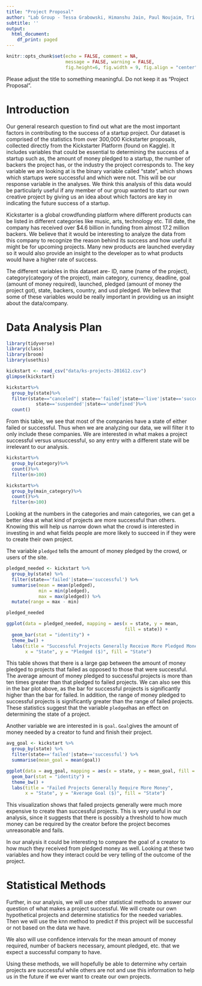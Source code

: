 ```yaml
---
title: "Project Proposal"
author: "Lab Group - Tessa Grabowski, Himanshu Jain, Paul Noujaim, Tri Truong"
subtitle: ''
output:
  html_document:
    df_print: paged
---
```


```r
knitr::opts_chunk$set(echo = FALSE, comment = NA, 
                      message = FALSE, warning = FALSE,
                      fig.height=6, fig.width = 9, fig.align = "center")
```

Please adjust the title to something meaningful. Do not keep it as 
"Project Proposal".

# Introduction

Our general research question to find out what are the most important factors
in contributing to the success of a startup project. Our dataset is comprised
of the statistics from over 300,000 Kickstarter proposals, collected directly
from the Kickstarter Platform (found on Kaggle). It includes variables that 
could be essential to determining the success of a startup such as, the amount 
of money pledged to a startup, the number of backers the project has, or the 
industry the project corresponds to. The key variable we are looking at is the 
binary variable called "state", which shows which startups were successful 
and which were not. This will be our response variable in the analyses. We think 
this analysis of this data would be particularly useful if any member of our 
group wanted to start our own creative project by giving us an idea about which 
factors are key in indicating the future success of a startup.

Kickstarter is a global crowdfunding platform where different products can be 
listed in different categories like music, arts, technology etc. Till date, 
the company has received over $4.6 billion in funding from almost 17.2 million
backers. We believe that it would be interesting to analyze the data from this 
company to recognize the reason behind its success and how useful it might be 
for upcoming projects. Many new products are launched everyday so it would also
provide an insight to the developer as to what products would have a higher 
rate of success. 

The different variables in this dataset are- ID, name (name of the project), 
category(category of the project), main category, currency, deadline, goal 
(amount of money required), launched, pledged (amount of money the project got), 
state, backers, country, and usd pledged. We believe that some of these 
variables would be really important in providing us an insight about the 
data/company. 

# Data Analysis Plan

```r
library(tidyverse)
library(class)
library(broom)
library(usethis)
```
```r
kickstart <- read_csv("data/ks-projects-201612.csv")
glimpse(kickstart)
```

```r
kickstart%>%
  group_by(state)%>%
  filter(state=="canceled"| state=='failed'|state=='live'|state=='successful'|
           state=='suspended'|state=='undefined')%>%
  count()
```
From this table, we see that most of the companies have a state of either failed
or successful. Thus when we are analyzing our data, we will filter it to only 
include these companies. We are interested in what makes a project successful
versus unsuccessful, so any entry with a different state will be irrelevant to 
our analysis.

```r
kickstart%>%
  group_by(category)%>%
  count()%>%
  filter(n>100)
```
```r
kickstart%>%
  group_by(main_category)%>%
  count()%>%
  filter(n>100)
```
Looking at the numbers in the categories and main categories, we can get a
better idea at what kind of projects are more successful than others. Knowing
this will help us narrow down what the crowd is interested in investing in and 
what fields people are more likely to succeed in if they were to create their
own project. 

The variable `pledged` tells the amount of money pledged by the crowd, or users
of the site. 

```r
pledged_needed <- kickstart %>%
  group_by(state) %>%
  filter(state=='failed'|state=='successful') %>%
  summarise(mean = mean(pledged), 
            min = min(pledged),
            max = max(pledged)) %>%
  mutate(range = max - min)

pledged_needed

ggplot(data = pledged_needed, mapping = aes(x = state, y = mean, 
                                            fill = state)) +
  geom_bar(stat = "identity") +
  theme_bw() +
  labs(title = "Successful Projects Generally Receive More Pledged Money",
       x = "State", y = "Pledged ($)", fill = "State")
```
This table shows that there is a large gap between the amount of money 
pledged to projects that failed as opposed to those that were successful. The
average amount of money pledged to successful projects is more than ten 
times greater than that pledged to failed projects. We can also see this in the 
bar plot above, as the bar for successful projects is significantly higher than 
the bar for failed. In addition, the range of money pledged to successful 
projects is significantly greater than the range of failed projects. 
These statistics suggest that the variable `pledged`has an effect on determining
the state of a project.

Another variable we are interested in is `goal`. `Goal`gives the amount of money
needed by a creator to fund and finish their project. 

```r
avg_goal <- kickstart %>%
  group_by(state) %>%
  filter(state=='failed'|state=='successful') %>%
  summarise(mean_goal = mean(goal))

ggplot(data = avg_goal, mapping = aes(x = state, y = mean_goal, fill = state)) +
  geom_bar(stat = "identity") +
  theme_bw() +
  labs(title = "Failed Projects Generally Require More Money",
       x = "State", y = "Average Goal ($)", fill = "State")
```
This visualization shows that failed projects generally were much more expensive
to create than successful projects. This is very useful in our analysis, since
it suggests that there is possibly a threshold to how much money can be required
by the creator before the project becomes unreasonable and fails. 

In our analysis it could be interesting to compare the goal of a creator to how 
much they received from pledged money as well. Looking at these two variables 
and how they interact could be very telling of the outcome of the project.

# Statistical Methods 

Further, in our analysis, we will use other statistical methods to answer our 
question of what makes a project successful. We will create our own hypothetical
projects and determine statistics for the needed variables. Then we will use
the knn method to predict if this project will be successful or not based on the
data we have. 

We also will use confidence intervals for the mean amount of money required,
number of backers necessary, amount pledged, etc. that we expect a successful
company to have. 

Using these methods, we will hopefully be able to determine why certain projects
are successful while others are not and use this information to help us in the
future if we ever want to create our own projects.
